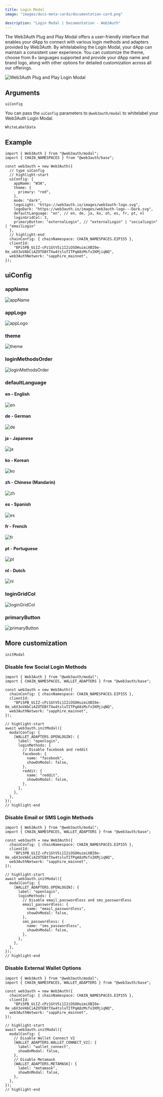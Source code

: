 ```yaml
---
title: Login Modal
image: "images/docs-meta-cards/documentation-card.png"

description: "Login Modal | Documentation - Web3Auth"
---
```



The Web3Auth Plug and Play Modal offers a user-friendly interface that enables your dApp to connect
with various login methods and adapters provided by Web3Auth. By whitelabeling the Login Modal, your
dApp can maintain a consistent user experience. You can customize the theme, choose from 8+
languages supported and provide your dApp name and brand logo, along with other options for detailed
customization across all our offerings.

![Web3Auth Plug and Play Login Modal](/images/whitelabel/modal/whitelable-login-modal.gif)

## Arguments

`uiConfig`

You can pass the `uiConfig` parameters to `@web3auth/modal` to whitelabel your Web3Auth Login Modal.

<UIConfig />

`WhiteLabelData`

<WhiteLabelData />

## Example

```tsx
import { Web3Auth } from "@web3auth/modal";
import { CHAIN_NAMESPACES } from "@web3auth/base";

const web3auth = new Web3Auth({
  // type uiConfig
  // highlight-start
  uiConfig: {
    appName: "W3A",
    theme: {
      primary: "red",
    },
    mode: "dark",
    logoLight: "https://web3auth.io/images/web3auth-logo.svg",
    logoDark: "https://web3auth.io/images/web3auth-logo---Dark.svg",
    defaultLanguage: "en", // en, de, ja, ko, zh, es, fr, pt, nl
    loginGridCol: 3,
    primaryButton: "externalLogin", // "externalLogin" | "socialLogin" | "emailLogin"
  },
  // highlight-end
  chainConfig: { chainNamespace: CHAIN_NAMESPACES.EIP155 },
  clientId:
    "BPi5PB_UiIZ-cPz1GtV5i1I2iOSOHuimiXBI0e-Oe_u6X3oVAbCiAZOTEBtTXw4tsluTITPqA8zMsfxIKMjiqNQ",
  web3AuthNetwork: "sapphire_mainnet",
});
```

## uiConfig

### appName

![appName](/images/whitelabel/modal/appName.png)

### appLogo

![appLogo](/images/whitelabel/modal/appLogo.png)

### theme

![theme](/images/whitelabel/modal/theme.png)

### loginMethodsOrder

![loginMethodsOrder](/images/whitelabel/modal/loginMethodsOrder.png)

### defaultLanguage

#### en - English

![en](/images/whitelabel/modal/en.png)

#### de - German

![de](/images/whitelabel/modal/de.png)

#### ja - Japanese

![ja](/images/whitelabel/modal/ja.png)

#### ko - Korean

![ko](/images/whitelabel/modal/ko.png)

#### zh - Chinese (Mandarin)

![zh](/images/whitelabel/modal/zh.png)

#### es - Spanish

![es](/images/whitelabel/modal/es.png)

#### fr - French

![fr](/images/whitelabel/modal/fr.png)

#### pt - Portuguese

![pt](/images/whitelabel/modal/pt.png)

#### nl - Dutch

![nl](/images/whitelabel/modal/nl.png)

### loginGridCol

![loginGridCol](/images/whitelabel/modal/loginGridCol.png)

### primaryButton

![primaryButton](/images/whitelabel/modal/primaryButton.png)

## More customization

`initModal`

### Disable few Social Login Methods

```tsx
import { Web3Auth } from "@web3auth/modal";
import { CHAIN_NAMESPACES, WALLET_ADAPTERS } from "@web3auth/base";

const web3auth = new Web3Auth({
  chainConfig: { chainNamespace: CHAIN_NAMESPACES.EIP155 },
  clientId:
    "BPi5PB_UiIZ-cPz1GtV5i1I2iOSOHuimiXBI0e-Oe_u6X3oVAbCiAZOTEBtTXw4tsluTITPqA8zMsfxIKMjiqNQ",
  web3AuthNetwork: "sapphire_mainnet",
});

// highlight-start
await web3auth.initModal({
  modalConfig: {
    [WALLET_ADAPTERS.OPENLOGIN]: {
      label: "openlogin",
      loginMethods: {
        // Disable facebook and reddit
        facebook: {
          name: "facebook",
          showOnModal: false,
        },
        reddit: {
          name: "reddit",
          showOnModal: false,
        },
      },
    },
  },
});
// highlight-end
```

### Disable Email or SMS Login Methods

```tsx
import { Web3Auth } from "@web3auth/modal";
import { CHAIN_NAMESPACES, WALLET_ADAPTERS } from "@web3auth/base";

const web3auth = new Web3Auth({
  chainConfig: { chainNamespace: CHAIN_NAMESPACES.EIP155 },
  clientId:
    "BPi5PB_UiIZ-cPz1GtV5i1I2iOSOHuimiXBI0e-Oe_u6X3oVAbCiAZOTEBtTXw4tsluTITPqA8zMsfxIKMjiqNQ",
  web3AuthNetwork: "sapphire_mainnet",
});

// highlight-start
await web3auth.initModal({
  modalConfig: {
    [WALLET_ADAPTERS.OPENLOGIN]: {
      label: "openlogin",
      loginMethods: {
        // Disable email_passwordless and sms_passwordless
        email_passwordless: {
          name: "email_passwordless",
          showOnModal: false,
        },
        sms_passwordless: {
          name: "sms_passwordless",
          showOnModal: false,
        },
      },
    },
  },
});
// highlight-end
```

### Disable External Wallet Options

```tsx
import { Web3Auth } from "@web3auth/modal";
import { CHAIN_NAMESPACES, WALLET_ADAPTERS } from "@web3auth/base";

const web3auth = new Web3Auth({
  chainConfig: { chainNamespace: CHAIN_NAMESPACES.EIP155 },
  clientId:
    "BPi5PB_UiIZ-cPz1GtV5i1I2iOSOHuimiXBI0e-Oe_u6X3oVAbCiAZOTEBtTXw4tsluTITPqA8zMsfxIKMjiqNQ",
  web3AuthNetwork: "sapphire_mainnet",
});

// highlight-start
await web3auth.initModal({
  modalConfig: {
    // Disable Wallet Connect V2
    [WALLET_ADAPTERS.WALLET_CONNECT_V2]: {
      label: "wallet_connect",
      showOnModal: false,
    },
    // Disable Metamask
    [WALLET_ADAPTERS.METAMASK]: {
      label: "metamask",
      showOnModal: false,
    },
  },
});
// highlight-end
```
